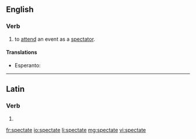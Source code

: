 ==English==

===Verb===
{{en-verb|spectat|ing}}

# {{intransitive}} to [[attend]] an event as a [[spectator]].

====Translations====
{{trans-top}}
* Esperanto: {{t-|eo|spekti}}
{{trans-mid}}
{{trans-bottom}}

----

==Latin==

===Verb===
{{la-verb-form|spectāte}}

# {{conjugation of|specto|spectō|1|p|pres|act|imp|lang=la}}

[[fr:spectate]]
[[io:spectate]]
[[li:spectate]]
[[mg:spectate]]
[[vi:spectate]]